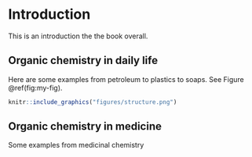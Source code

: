 # Introduction {#introduction}

This is an introduction the the book overall.

## Organic chemistry in daily life

Here are some examples from petroleum to plastics to soaps. See Figure \@ref(fig:my-fig).

```r
knitr::include_graphics("figures/structure.png")
```

## Organic chemistry in medicine

Some examples from medicinal chemistry
